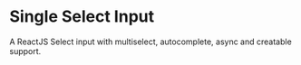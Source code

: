 
<Meta title="Form/Single Select Input" component={SingleSelect} />

# Single Select Input

A ReactJS Select input with multiselect, autocomplete, async and creatable support.

<Canvas withSource="open">
  <Story id="form-single-select-input--default" />
</Canvas>

<ArgsTable of={SingleSelect} />
